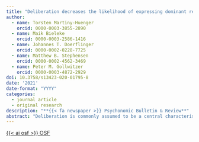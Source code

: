 ```yaml
---
title: "Deliberation decreases the likelihood of expressing dominant responses"
author:
  - name: Torsten Martiny-Huenger
    orcid: 0000-0003-3855-2890
  - name: Maik Bieleke
    orcid: 0000-0003-2586-1416
  - name: Johannes T. Doerflinger
    orcid: 0000-0002-0228-7725
  - name: Matthew B. Stephensen
    orcid: 0000-0002-4562-3469
  - name: Peter M. Gollwitzer
    orcid: 0000-0003-4872-2929
doi: 10.3758/s13423-020-01795-8
date: '2021'
date-format: "YYYY"
categories:
  - journal article
  - original research
description: "**{{< fa newspaper >}} Psychonomic Bulletin & Review**"
abstract: "Deliberation is commonly assumed to be a central characteristic of humans’ higher cognitive functions, and the responses following deliberation are attributed to mechanisms that are qualitatively different from lower-level associative or affectively driven responses. In contrast to this perspective, the current article’s aim is to draw attention to potential issues with making inferences about mechanisms of deliberation based on characteristics of the observed decision outcomes. We propose that a consequence of deliberation is to simply reduce the likelihood of expressing immediately available (dominant) responses. We illustrate how this consequence of deliberation can provide a parsimonious explanation for a broad range of prior research on decision-making. Furthermore, we discuss how the present perspective on deliberation relates to the question of how the cognitive system implements nondominant responses based on associative learning and affective prioritization rather than voluntary decisions. Beyond the present article’s theoretical focus, for illustrative purposes, we provide some empirical evidence (three studies, *N* = 175) that is in line with our proposal. In sum, our theoretical framework, prior empirical evidence, and the present studies suggest that deliberation reduces the likelihood of expressing dominant responses. Although we do not argue that this is the only consequence or mechanism regarding deliberation, we aim to highlight that it is worthwhile considering this minimal consequence of deliberation as compared with certain higher cognitive functions in the interpretation of deliberation outcomes."
---
```


<!-- OSF -->
<a 
  target = "_blank" 
  class = "btn btn-dark rounded-pill" 
  href = "https://osf.io/wp6eh/?view_only=2d701734309a433b9122a4b4443bc40a" 
  role = "button">
{{< ai osf >}} OSF
</a>